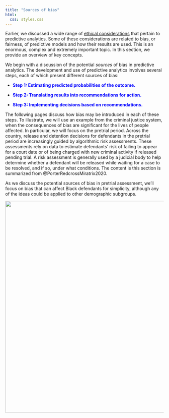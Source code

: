 ```yaml
---
title: "Sources of bias"
html:
  css: styles.css
---
```


Earlier, we discussed a wide range of [ethical considerations](paforimprovingss_ethics.qmd) that pertain to predictive analytics. Some of these considerations are related to bias, or fairness, of predictive models and how their results are used. This is an enormous, complex and extremely important topic. In this section, we provide an overview of key concepts.

We begin with a discussion of the potential *sources* of bias in predictive analytics. The development and use of predictive analytics involves several steps, each of which present different sources of bias:

-   [**Step 1: Estimating predicted probabilities of the outcome.**]{style="color:blue"}

-   [**Step 2: Translating results into recommendations for action.**]{style="color:blue"}

-   [**Step 3: Implementing decisions based on recommendations.**]{style="color:blue"}

The following pages discuss how bias may be introduced in each of these steps. To illustrate, we will use an example from the criminal justice system, when the consequences of bias are significant for the lives of people affected. In particular, we will focus on the pretrial period. Across the country, release and detention decisions for defendants in the pretrial period are increasingly guided by algorithmic risk assessments. These assessments rely on data to estimate defendants' risk of failing to appear for a court date or of being charged with new criminal activity if released pending trial. A risk assessment is generally used by a judicial body to help determine whether a defendant will be released while waiting for a case to be resolved, and if so, under what conditions. The content is this section is summarized from @PorterRedcrossMiratrix2020.

As we discuss the potential sources of bias in pretrial assessment, we'll focus on bias that can affect Black defendants for simplicity, although any of the ideas could be applied to other demographic subgroups.

![](images/ferriswheel.jpg){width="7in"}
